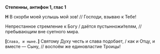 **Степенны, антифон 1, глас 1**

**Н** В скорби моей услышь мой зов! // Господи, взываю к Тебе!

Непрестанное стремление к Богу / даётся пустынножи́телям, // пребывающим вне суетного мира.

**[**`Слава, и ныне.`**]** Святому Духу честь и слава подобает, / как и Отцу, и вместе — Сыну, // воспоём же единовластие Троицы!
